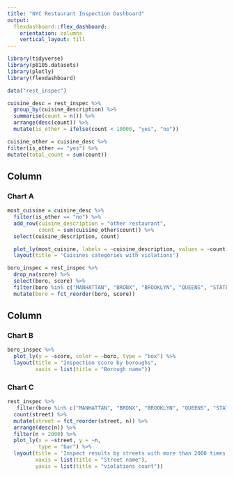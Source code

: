 ```yaml
---
title: "NYC Restaurant Inspection Dashboard"
output: 
  flexdashboard::flex_dashboard:
    orientation: columns
    vertical_layout: fill
---
```


```r
library(tidyverse)
library(p8105.datasets)
library(plotly)
library(flexdashboard)
```

```r
data("rest_inspec")

cuisine_desc = rest_inspec %>% 
  group_by(cuisine_description) %>%
  summarise(count = n()) %>%
  arrange(desc(count)) %>%
  mutate(is_other = ifelse(count < 10000, "yes", "no"))

cuisine_other = cuisine_desc %>%
filter(is_other == "yes") %>%
mutate(total_count = sum(count))
```


Column {data-width=650}
-----------------------------------------------------------------------



### Chart A

```r
most_cuisine = cuisine_desc %>%
  filter(is_other == "no") %>%
  add_row(cuisine_description = "other restaurant",
          count = sum(cuisine_other$count)) %>%
  select(cuisine_description, count)
```

```r
  plot_ly(most_cuisine, labels = ~cuisine_description, values = ~count, type = 'pie') %>%
  layout(title = 'Cuisines categories with violations')
```


```r
boro_inspec = rest_inspec %>% 
  drop_na(score) %>% 
  select(boro, score) %>%
  filter(boro %in% c("MANHATTAN", "BRONX", "BROOKLYN", "QUEENS", "STATEN ISLAND")) %>%
  mutate(boro = fct_reorder(boro, score)) 
```

Column {data-width=350}
-----------------------------------------------------------------------

### Chart B

```r
boro_inspec %>%
  plot_ly(y = ~score, color = ~boro, type = "box") %>%
  layout(title = "Inspection score by boroughs",
         xaxis = list(title = "Borough name")) 
```


### Chart C
```r
rest_inspec %>% 
   filter(boro %in% c("MANHATTAN", "BRONX", "BROOKLYN", "QUEENS", "STATEN ISLAND")) %>% 
  count(street) %>%
  mutate(street = fct_reorder(street, n)) %>%
  arrange(desc(n)) %>%
  filter(n > 2000) %>%
  plot_ly(x = ~street, y = ~n,
          type = "bar") %>%
  layout(title = 'Inspect results by streets with more than 2000 times violations',
         xaxis = list(title = "Street name"),
         yaxis = list(title = "violations count"))

```

